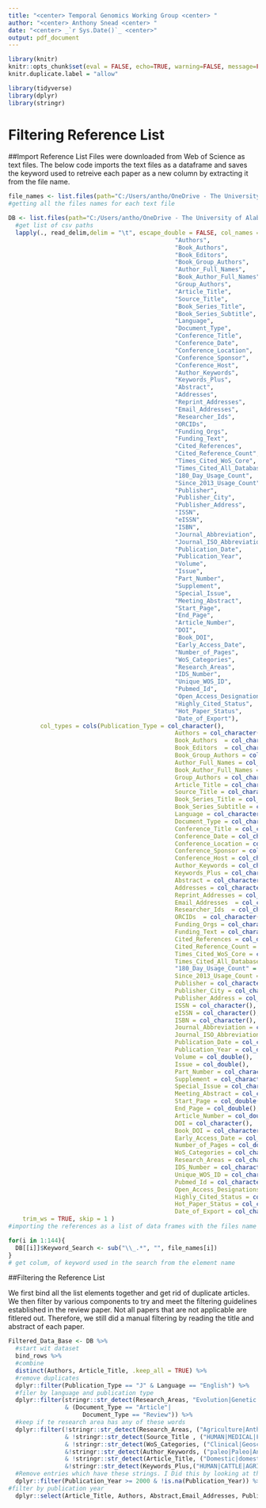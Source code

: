 ```yaml
---
title: "<center> Temporal Genomics Working Group <center> "
author: "<center> Anthony Snead <center> "
date: "<center> _`r Sys.Date()`_ <center>"
output: pdf_document
---
```


```r
library(knitr)
knitr::opts_chunk$set(eval = FALSE, echo=TRUE, warning=FALSE, message=FALSE)
knitr.duplicate.label = "allow"
```

```r
library(tidyverse)
library(dplyr)
library(stringr)
```

# Filtering Reference List

##Import Reference List
Files were downloaded from Web of Science as text files. The below code imports the text files as a dataframe and saves the keyword used to retreive each paper as a new column by extracting it from the file name. 
```r

file_names <- list.files(path="C:/Users/antho/OneDrive - The University of Alabama/Temporal Genomics WKGRP/archive/", full.names = FALSE)
#getting all the files names for each text file

DB <- list.files(path="C:/Users/antho/OneDrive - The University of Alabama/Temporal Genomics WKGRP/archive/", full.names = TRUE) %>% 
  #get list of csv paths
  lapply(., read_delim,delim = "\t", escape_double = FALSE, col_names = c("Publication_Type",
                                               "Authors",
                                               "Book_Authors",
                                               "Book_Editors",
                                               "Book_Group_Authors",
                                               "Author_Full_Names",
                                               "Book_Author_Full_Names",
                                               "Group_Authors",
                                               "Article_Title",
                                               "Source_Title",
                                               "Book_Series_Title",
                                               "Book_Series_Subtitle",
                                               "Language",
                                               "Document_Type",
                                               "Conference_Title",
                                               "Conference_Date",
                                               "Conference_Location",
                                               "Conference_Sponsor",
                                               "Conference_Host",
                                               "Author_Keywords",
                                               "Keywords_Plus",
                                               "Abstract",
                                               "Addresses",
                                               "Reprint_Addresses",
                                               "Email_Addresses",
                                               "Researcher_Ids",
                                               "ORCIDs",
                                               "Funding_Orgs",
                                               "Funding_Text",
                                               "Cited_References",
                                               "Cited_Reference_Count",
                                               "Times_Cited_WoS_Core",
                                               "Times_Cited_All_Databases",
                                               "180_Day_Usage_Count",
                                               "Since_2013_Usage_Count",
                                               "Publisher",
                                               "Publisher_City",
                                               "Publisher_Address",
                                               "ISSN",
                                               "eISSN",
                                               "ISBN",
                                               "Journal_Abbreviation",
                                               "Journal_ISO_Abbreviation",
                                               "Publication_Date",
                                               "Publication_Year",
                                               "Volume",
                                               "Issue",
                                               "Part_Number",
                                               "Supplement",
                                               "Special_Issue",
                                               "Meeting_Abstract",
                                               "Start_Page",
                                               "End_Page",
                                               "Article_Number",
                                               "DOI",
                                               "Book_DOI",
                                               "Early_Access_Date",
                                               "Number_of_Pages",
                                               "WoS_Categories",
                                               "Research_Areas",
                                               "IDS_Number",
                                               "Unique_WOS_ID",
                                               "Pubmed_Id",
                                               "Open_Access_Designations",
                                               "Highly_Cited_Status",
                                               "Hot_Paper_Status",
                                               "Date_of_Export"),
         col_types = cols(Publication_Type = col_character(),
                                               Authors = col_character(),
                                               Book_Authors  = col_character(),
                                               Book_Editors  = col_character(),
                                               Book_Group_Authors = col_character(),
                                               Author_Full_Names = col_character(),
                                               Book_Author_Full_Names = col_character(),
                                               Group_Authors = col_character(),
                                               Article_Title = col_character(),
                                               Source_Title = col_character(),
                                               Book_Series_Title = col_character(),
                                               Book_Series_Subtitle = col_character(),
                                               Language = col_character(),
                                               Document_Type = col_character(),
                                               Conference_Title = col_character(),
                                               Conference_Date = col_character(),
                                               Conference_Location = col_character(),
                                               Conference_Sponsor = col_character(),
                                               Conference_Host = col_character(),
                                               Author_Keywords = col_character(),
                                               Keywords_Plus = col_character(),
                                               Abstract = col_character(),
                                               Addresses = col_character(),
                                               Reprint_Addresses = col_character(),
                                               Email_Addresses  = col_character(),
                                               Researcher_Ids  = col_character(),
                                               ORCIDs  = col_character(),
                                               Funding_Orgs = col_character(),
                                               Funding_Text = col_character(),
                                               Cited_References = col_double(),
                                               Cited_Reference_Count = col_double(),
                                               Times_Cited_WoS_Core = col_double(),
                                               Times_Cited_All_Databases = col_double(),
                                               "180_Day_Usage_Count" = col_double(),
                                               Since_2013_Usage_Count = col_double(),
                                               Publisher = col_character(),
                                               Publisher_City = col_character(),
                                               Publisher_Address = col_character(),
                                               ISSN = col_character(),
                                               eISSN = col_character(),
                                               ISBN = col_character(),
                                               Journal_Abbreviation = col_character(),
                                               Journal_ISO_Abbreviation = col_character(),
                                               Publication_Date = col_character(),
                                               Publication_Year = col_double(),
                                               Volume = col_double(),
                                               Issue = col_double(),
                                               Part_Number = col_character(),
                                               Supplement = col_character(),
                                               Special_Issue = col_character(),
                                               Meeting_Abstract = col_character(),
                                               Start_Page = col_double(),
                                               End_Page = col_double(),
                                               Article_Number = col_double(),
                                               DOI = col_character(),
                                               Book_DOI = col_character(),
                                               Early_Access_Date = col_character(),
                                               Number_of_Pages = col_double(),
                                               WoS_Categories = col_character(),
                                               Research_Areas = col_character(),
                                               IDS_Number = col_character(),
                                               Unique_WOS_ID = col_character(),
                                               Pubmed_Id = col_character(),
                                               Open_Access_Designations = col_character(),
                                               Highly_Cited_Status = col_character(),
                                               Hot_Paper_Status = col_character(),
                                               Date_of_Export = col_character()),
    trim_ws = TRUE, skip = 1 ) 
#importing the references as a list of data frames with the files name as the element name

for(i in 1:144){
  DB[[i]]$Keyword_Search <- sub("\\_.*", "", file_names[i])
}
# get colum, of keyword used in the search from the element name
```

##Filtering the Reference List

We first bind all the list elements together and get rid of duplicate articles. We then filter by various components to try and meet the filtering guidelines established in the review paper. Not all papers that are not applicable are fitlered out. Therefore, we still did a manual filtering by reading the title and abstract of each paper. 

```r
Filtered_Data_Base <- DB %>%
  #start wit dataset
  bind_rows %>%
  #combine
  distinct(Authors, Article_Title, .keep_all = TRUE) %>%
  #remove duplicates
  dplyr::filter(Publication_Type == "J" & Language == "English") %>%
  #filer by language and publication type
  dplyr::filter(stringr::str_detect(Research_Areas, "Evolution|Genetic|Biodiversity|Ecology|Conservation|Marine|Freshwater|Zoology|Fisheries|Entomology|Oceanography|Genomic")
                & (Document_Type == "Article"|
                     Document_Type == "Review")) %>%
  #keep if te research area has any of these words
  dplyr::filter(!stringr::str_detect(Research_Areas, ("Agriculture|Anthropology|Archaeology|Sociology|Psychology|Microbiology|Plant|Veterinary|Forestry|Immunology|Oncology|Medicine|Obstetrics|Ophthalmology|Cell|Toxicology|Mycology|Psychiatry|Anatomy|Chemistry|physics|Paleontology|Physiology|Endocrinology|Engineering|Neurosciences|Reproductive|Energy|Cardiology|Public|Developmental| Virology"))
                & !stringr::str_detect(Source_Title , ("HUMAN|MEDICAL|FORENSIC|CLINICAL")) 
                & !stringr::str_detect(WoS_Categories, ("Clinical|Geosciences"))
                &!stringr::str_detect(Author_Keywords, ("paleo|Paleo|Anthropology|anthropology|medicine|Medicine|bacteria|Bacteria|virus|Virus|virology|Virology|archaeology|Archaeo|microsat|Microsat|allozy|Allozy|Diet|diet|Feeding|feeding|plant|trophic|Trophic|human|Human|Forest|forest|Domestic|domestic|agricult|Agricult"))
                & !stringr::str_detect(Article_Title, ("Domestic|domestic|homo|Homo|Neanderthal|neanderthal|Archeolo|archeolo|archaeo|Archaeo|Environmental DNA|environmental DNA|eDNA|Neolithic|neolithic|Pleisto|pleisto|Palaeo|Paleo|palaeo|paleo|medieval|Tribe|tribe|tribal|Tribal|mummy|human|Human|Cattle|cattle|Sheep|sheep|fossil|Fossil|Chloroplast|chloroplast|Plant|plant|Pre-quaternary|microb|Microb|farm|Farm|agriculture|Agriculture|Cancer|cancer|microsat|Microsat|allozym|Allozym|STR|sediment|Sediment|epigenetic|Epigenetic|methylation|Methylation"))
                &!stringr::str_detect(Keywords_Plus,("HUMAN|CATTLE|AGRICULTURE|FARM|DOMESTIC|CHLOROPLAST|DIET|BACTERIA|VIRUS"))) %>%
  #Remove entries which have these strings. I Did this by looking at the datas heet to evaluate the possible words which were used. Therefore, the word choice is not systematic but the subjects are. I just got rid of domesticated, human, microsats, allozyme,medical, plats, eDNA, microbiology, and epigenetic studies. 
  dplyr::filter(Publication_Year >= 2000 & !is.na(Publication_Year)) %>%
#filter by publication year
  dplyr::select(Article_Title, Authors, Abstract,Email_Addresses, Publication_Year, DOI, Source_Title, Keyword_Search )

```